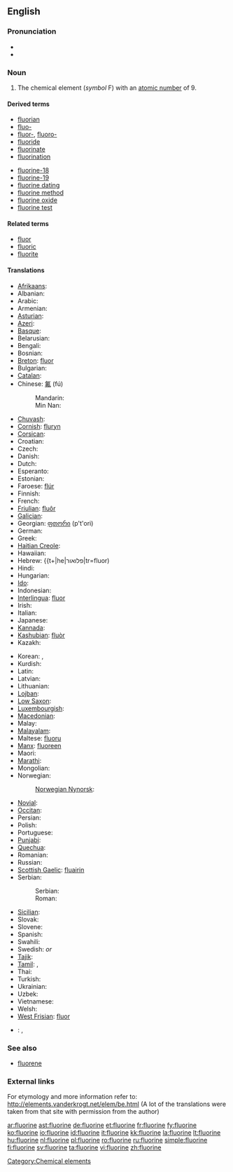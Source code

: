 ==English==
{{elements|F|oxygen|O|neon|Ne}}

===Pronunciation===
* {{audio|en-us-fluorine.ogg|Audio (US)}}
* {{rhymes|ɔːrɪn}}

===Noun===
{{en-noun|-}}
{{wikipedia}}

# The chemical element (''symbol'' F) with an [[atomic number]] of 9.

====Derived terms====
{{top2}}
* [[fluorian]]
* [[fluo-]]
* [[fluor-]], [[fluoro-]]
* [[fluoride]]
* [[fluorinate]]
* [[fluorination]]
{{mid2}}
* [[fluorine-18]]
* [[fluorine-19]]
* [[fluorine dating]]
* [[fluorine method]]
* [[fluorine oxide]]
* [[fluorine test]]
{{bottom2}}

====Related terms====
* [[fluor]]
* [[fluoric]]
* [[fluorite]]

====Translations====
{{trans-top|chemical element}}
* [[Afrikaans]]: {{t-|af|fluoor|xs=Afrikaans}}
* Albanian: {{t-|sq|fluor|xs=Albanian}}
* Arabic: {{t-|ar|فلور|m|tr=filūr|sc=Arab}}
* Armenian: {{t-|hy|ֆտոր|tr=ftor|sc=Hayeren|xs=Armenian}}
* [[Asturian]]: {{t+|ast|flúor|xs=Asturian}}
* [[Azeri]]: {{t-|az|flüor|xs=Azeri}}
* [[Basque]]: {{t-|eu|fluoroa|xs=Basque}}
* Belarusian: {{t-|be|фтор|m|tr=ftor|sc=Cyrl|xs=Belarusian}}
* Bengali: {{t-|bn|ফ্লুরিন|sc=Beng|xs=Bengali}}
* Bosnian: {{t-|bs|fluor}}
* [[Breton]]: [[fluor]] {{m}}
* Bulgarian: {{t-|bg|флуор|m|tr=fluor|sc=Cyrl}}
* [[Catalan]]: {{t-|ca|fluor}}
* Chinese: [[氟]] (fú)
*: Mandarin: {{t-|cmn|氟|sc=Hani|xs=Mandarin}}
*: Min Nan: {{t-|nan|fluorine|xs=Min Nan}}
* [[Chuvash]]: {{tø|cv|фтор|sc=Cyrl}}
* [[Cornish]]: [[fluryn]]
* [[Corsican]]: {{t-|co|fluoru|xs=Corsican}}
* Croatian: {{t-|hr|fluor}}
* Czech: {{t+|cs|fluor|m}}
* Danish: {{t-|da|fluor}}
* Dutch: {{t+|nl|fluor|n}}
* Esperanto: {{t-|eo|fluoro|xs=Esperanto}}
* Estonian: {{t+|et|fluor}}
* Faroese: [[flúr]]
* Finnish: {{t+|fi|fluori}}
* French: {{t+|fr|fluor|m}}
* [[Friulian]]: [[fluôr]]
* [[Galician]]: {{t+|gl|flúor|xs=Galician}}
* Georgian: [[ფთორი]] (p't'ori)
* German: {{t+|de|Fluor|n}}
* Greek: {{t+|el|φθόριο|n|tr=fthório|sc=Grek}}
* [[Haitian Creole]]: {{tø|ht|fliyò}}
* Hawaiian: {{tø|haw|fluorine}}
* Hebrew: {{t+|he|פלואור|tr=fluor)
* Hindi: {{t-|hi|फ्लोरिन|sc=Deva|xs=Hindi}}
* Hungarian: {{t+|hu|fluor}}
* [[Ido]]: {{t+|io|fluoro|xs=Ido}}
* Indonesian: {{t-|id|fluor|xs=Indonesian}}
* [[Interlingua]]: [[fluor]]
* Irish: {{t+|ga|fluairín|xs=Irish}}
* Italian: {{t+|it|fluoro|m}}
* Japanese: {{t+|ja|フッ素|tr=fusso|sc=Jpan}}
* [[Kannada]]: {{t-|kn|ಫ್ಲೂರೀನ್|xs=Kannada}}
* [[Kashubian]]: [[fluòr]]
* Kazakh: {{t-|kk|фтор|tr=ftor|sc=Cyrl|xs=Kazakh}}
{{trans-mid}}
* Korean: {{t-|ko|플루오린|tr=peulluoreu|sc=Hang}}, {{t|ko|불소|tr=弗素, bulso|sc=Hang}}
* Kurdish: {{t-|ku|fluor}}
* Latin: {{t+|la|fluor}}
* Latvian: {{t-|lv|fluors|xs=Latvian}}
* Lithuanian: {{t+|lt|fluoras|xs=Lithuanian}}
* [[Lojban]]: {{t-|jbo|li'orkliru|xs=Lojban}}
* [[Low Saxon]]: {{t-|nds|fluor|xs=Low Saxon}}
* [[Luxembourgish]]: {{t-|lb|Fluor|xs=Luxembourgish}}
* [[Macedonian]]: {{t-|mk|флуор|tr=fluor|sc=Cyrl|xs=Macedonian}}
* Malay: {{t-|ms|fluorin|xs=Malay}}
* [[Malayalam]]: {{t-|ml|ഫ്ലൂറിന്‍|xs=Malayalam}}
* Maltese: [[fluoru]]
* [[Manx]]: [[fluoreen]]
* Maori: {{t-|mi|hau kōwhai|xs=Maori}}
* [[Marathi]]: {{t-|mr|फ्लोरिन|sc=Deva|xs=Marathi}}
* Mongolian: {{t-|mn|фтор|tr=ftor|sc=Cyrl|xs=Mongolian}}
* Norwegian: {{t+|no|fluor}}
*: [[Norwegian Nynorsk]]: {{t-|nn|fluor|xs=Norwegian Nynorsk}}
* [[Novial]]: {{tø|nov|fluore}}
* [[Occitan]]: {{t-|oc|fluor|xs=Occitan}}
* Persian: {{t-|fa|فلوئور|sc=fa-Arab|xs=Persian}}
* Polish: {{t+|pl|fluor|m}}
* Portuguese: {{t+|pt|flúor|m}}
* [[Punjabi]]: {{t-|pa|ਫਲੋਰੀਨ|xs=Punjabi}}
* [[Quechua]]: {{t-|qu|flur|xs=Quechua}}
* Romanian: {{t+|ro|fluor|n}}
* Russian: {{t+|ru|фтор|m|tr=ftor|sc=Cyrl}}
* [[Scottish Gaelic]]: [[fluairin]]
* Serbian:
*: Serbian: {{t-|sr|флуор|sc=Cyrl}}
*: Roman: {{t-|sr|fluor}}
* [[Sicilian]]: {{t+|scn|fluoru|xs=Sicilian}}
* Slovak: {{t-|sk|fluór|m}}
* Slovene: {{t+|sl|fluor}}
* Spanish: {{t+|es|flúor|m}}
* Swahili: {{t-|sw|florini|xs=Swahili}}
* Swedish: {{t+|sv|fluor|n}} ''or'' {{c}}
* [[Tajik]]: {{t-|tg|фтор|sc=Cyrl|xs=Tajik}}
* [[Tamil]]: {{t-|ta|ஃவுளூரின்|xs=Tamil}}, {{t-|ta|வினைவியம்|tr=vinaiviyam|xs=Tamil}}
* Thai: {{t-|th|ฟลูออรีน|tr=flūorīn|sc=Thai|xs=Thai}}
* Turkish: {{t+|tr|flor}}
* Ukrainian: {{t-|uk|фтор|m|tr=ftor|sc=Cyrl|xs=Ukrainian}}
* Uzbek: {{t-|uz|фтор|tr=ftor|sc=Cyrl|xs=Uzbek}}
* Vietnamese: {{t+|vi|flo|xs=Vietnamese}}
* Welsh: {{t-|cy|fflworin|xs=Welsh}}
* [[West Frisian]]: [[fluor]]
{{trans-bottom}}

{{checktrans}}
* {{ttbc|Icelandic}}: {{t+|is|flúor}}, {{t|is|flúr}}

===See also===
* [[fluorene]]

===External links===
For etymology and more information refer to:
http://elements.vanderkrogt.net/elem/be.html
(A lot of the translations were taken from that site with permission from the author)

[[Category:Chemical elements]]

[[ar:fluorine]]
[[ast:fluorine]]
[[de:fluorine]]
[[et:fluorine]]
[[fr:fluorine]]
[[fy:fluorine]]
[[ko:fluorine]]
[[io:fluorine]]
[[id:fluorine]]
[[it:fluorine]]
[[kk:fluorine]]
[[la:fluorine]]
[[lt:fluorine]]
[[hu:fluorine]]
[[nl:fluorine]]
[[pl:fluorine]]
[[ro:fluorine]]
[[ru:fluorine]]
[[simple:fluorine]]
[[fi:fluorine]]
[[sv:fluorine]]
[[ta:fluorine]]
[[vi:fluorine]]
[[zh:fluorine]]